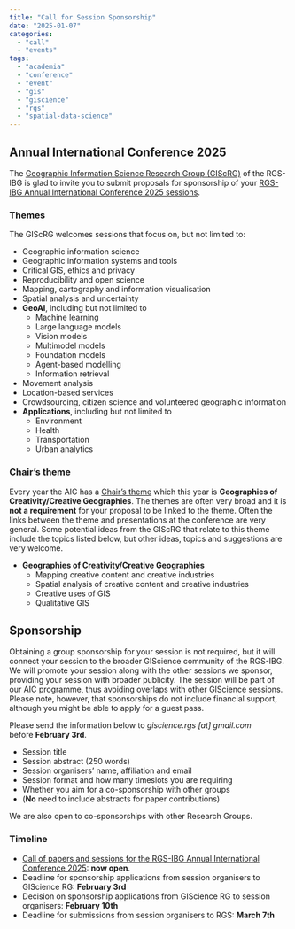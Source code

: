 ```yaml
---
title: "Call for Session Sponsorship"
date: "2025-01-07"
categories: 
  - "call"
  - "events"
tags: 
  - "academia"
  - "conference"
  - "event"
  - "gis"
  - "giscience"
  - "rgs"
  - "spatial-data-science"
---
```


## Annual International Conference 2025

The [Geographic Information Science Research Group (GIScRG)](https://giscience-rgs.github.io/) of the RGS-IBG is glad to invite you to submit proposals for sponsorship of your [RGS-IBG Annual International Conference 2025 sessions](https://www.rgs.org/research/annual-international-conference/call-for-sessions-papers-and-posters/guidance-for-session-organisers). 

### Themes

The GIScRG welcomes sessions that focus on, but not limited to:

- Geographic information science 
- Geographic information systems and tools
- Critical GIS, ethics and privacy
- Reproducibility and open science
- Mapping, cartography and information visualisation
- Spatial analysis and uncertainty
- **GeoAI**, including but not limited to
    - Machine learning
    - Large language models
    - Vision models
    - Multimodel models
    - Foundation models 
    - Agent-based modelling
    - Information retrieval
- Movement analysis
- Location-based services
- Crowdsourcing, citizen science and volunteered geographic information
- **Applications**, including but not limited to
    - Environment
    - Health
    - Transportation
    - Urban analytics

### Chair's theme

Every year the AIC has a [Chair's theme](https://www.rgs.org/research/annual-international-conference/chairs-theme) which this year is **Geographies of Creativity/Creative Geographies**. The themes are often very broad and it is **not a requirement** for your proposal to be linked to the theme. Often the links between the theme and presentations at the conference are very general. Some potential ideas from the GIScRG that relate to this theme include the topics listed below, but other ideas, topics and suggestions are very welcome.

- **Geographies of Creativity/Creative Geographies**
    - Mapping creative content and creative industries
    - Spatial analysis of creative content and creative industries
    - Creative uses of GIS
    - Qualitative GIS

## Sponsorship

Obtaining a group sponsorship for your session is not required, but it will connect your session to the broader GIScience community of the RGS-IBG. We will promote your session along with the other sessions we sponsor, providing your session with broader publicity. The session will be part of our AIC programme, thus avoiding overlaps with other GIScience sessions. Please note, however, that sponsorships do not include financial support, although you might be able to apply for a guest pass.

Please send the information below to _giscience.rgs \[at\] gmail.com_ before **February 3rd**.

- Session title
- Session abstract (250 words)
- Session organisers’ name, affiliation and email
- Session format and how many timeslots you are requiring
- Whether you aim for a co-sponsorship with other groups
- (**No** need to include abstracts for paper contributions)

We are also open to co-sponsorships with other Research Groups.

### Timeline

- [Call of papers and sessions for the RGS-IBG Annual International Conference 2025](https://www.rgs.org/research/annual-international-conference/call-for-sessions-papers-and-posters): **now open**.
- Deadline for sponsorship applications from session organisers to GIScience RG: **February 3rd**
- Decision on sponsorship applications from GIScience RG to session organisers: **February 10th**
- Deadline for submissions from session organisers to RGS: **March 7th**
